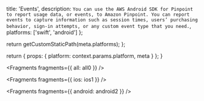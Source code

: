 
  title: 'Events',
  description: `You can use the AWS Android SDK for Pinpoint to report usage data, or events, to Amazon Pinpoint. You can report events to capture information such as session times, users’ purchasing behavior, sign-in attempts, or any custom event type that you need.`,
  platforms: ['swift', 'android']
};

  return getCustomStaticPath(meta.platforms);
};

  return {
    props: {
      platform: context.params.platform,
      meta
    }
  };
}


<Fragments fragments={{ all: all0 }} />


<Fragments fragments={{ ios: ios1 }} />


<Fragments fragments={{ android: android2 }} />
